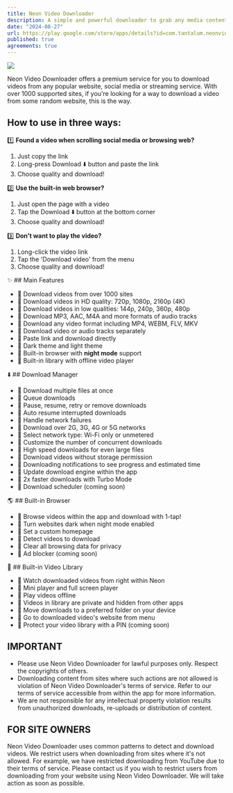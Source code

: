 ```yaml
---
title: Neon Video Downloader
description: A simple and powerful downloader to grab any media content you see!
date: "2024-08-27"
url: https://play.google.com/store/apps/details?id=com.tantalum.neonvideodownloader
published: true
agreements: true
---
```



[![](https://play-lh.googleusercontent.com/7T2sHXynXtUYDBVJyDvyj_tFDu-pjsypdcDAr4yWDRdvOwhmDcPs9hE1M2ksw2Z0D3eJ=w600-h350)](https://play.google.com/store/apps/details?id=com.tantalum.neonvideodownloader)

Neon Video Downloader offers a premium service for you to download videos from any popular website, social media or streaming service. With over 1000 supported sites, if you're looking for a way to download a video from some random website, this is the way.

## How to use in three ways:

1️⃣ **Found a video when scrolling social media or browsing web?**
   1. Just copy the link
   2. Long-press Download ⬇️ button and paste the link
   3. Choose quality and download!

2️⃣ **Use the built-in web browser?**
   1. Just open the page with a video
   2. Tap the Download ⬇️ button at the bottom corner
   3. Choose quality and download!

3️⃣ **Don't want to play the video?**
   1. Long-click the video link
   2. Tap the 'Download video' from the menu
   3. Choose quality and download!

✨ ## Main Features
- 🔹 Download videos from over 1000 sites
- 🔹 Download videos in HD quality: 720p, 1080p, 2160p (4K)
- 🔹 Download videos in low qualities: 144p, 240p, 360p, 480p
- 🔹 Download MP3, AAC, M4A and more formats of audio tracks
- 🔹 Download any video format including MP4, WEBM, FLV, MKV
- 🔹 Download video or audio tracks separately
- 🔹 Paste link and download directly
- 🔹 Dark theme and light theme
- 🔹 Built-in browser with **night mode** support
- 🔹 Built-in library with offline video player

⬇️ ## Download Manager
- 🔸 Download multiple files at once
- 🔸 Queue downloads
- 🔸 Pause, resume, retry or remove downloads
- 🔸 Auto resume interrupted downloads
- 🔸 Handle network failures
- 🔸 Download over 2G, 3G, 4G or 5G networks
- 🔸 Select network type: Wi-Fi only or unmetered
- 🔸 Customize the number of concurrent downloads
- 🔸 High speed downloads for even large files
- 🔸 Download videos without storage permission
- 🔸 Downloading notifications to see progress and estimated time
- 🔸 Update download engine within the app
- 🔸 2x faster downloads with Turbo Mode
- 🔸 Download scheduler (coming soon)

🌎 ## Built-in Browser
- 🔹 Browse videos within the app and download with 1-tap!
- 🔹 Turn websites dark when night mode enabled
- 🔹 Set a custom homepage
- 🔹 Detect videos to download
- 🔹 Clear all browsing data for privacy
- 🔹 Ad blocker (coming soon)

🎥 ## Built-in Video Library
- 🔸 Watch downloaded videos from right within Neon
- 🔸 Mini player and full screen player
- 🔸 Play videos offline
- 🔸 Videos in library are private and hidden from other apps
- 🔸 Move downloads to a preferred folder on your device
- 🔸 Go to downloaded video's website from menu
- 🔸 Protect your video library with a PIN (coming soon)

## IMPORTANT
- Please use Neon Video Downloader for lawful purposes only. Respect the copyrights of others.
- Downloading content from sites where such actions are not allowed is violation of Neon Video Downloader's terms of service. Refer to our terms of service accessible from within the app for more information.
- We are not responsible for any intellectual property violation results from unauthorized downloads, re-uploads or distribution of content.

## FOR SITE OWNERS
Neon Video Downloader uses common patterns to detect and download videos. We restrict users when downloading from sites where it's not allowed. For example, we have restricted downloading from YouTube due to their terms of service.
Please contact us if you wish to restrict users from downloading from your website using Neon Video Downloader. We will take action as soon as possible.
